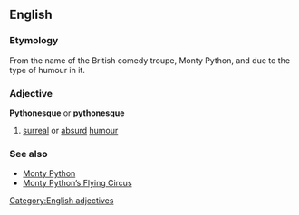 ==English==

===Etymology===
From the name of the British comedy troupe, Monty Python, and due to the type of humour in it.

===Adjective===
'''Pythonesque''' or '''pythonesque'''

# [[surreal]] or [[absurd]] [[humour]]

===See also===
*[[w:Monty Python|Monty Python]]
*[[w:Monty Python's Flying Circus|Monty Python’s Flying Circus]]


[[Category:English adjectives]]